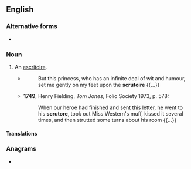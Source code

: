 ==English==

===Alternative forms===
* {{l|en|scrutoire}}

===Noun===
{{en-noun}}

# An [[escritoire]].
#* {{RQ:Swift Gulliver|II|III}}
#*: But this princess, who has an infinite deal of wit and humour, set me gently on my feet upon the '''scrutoire''' {{...}}
#* '''1749''', Henry Fielding, ''Tom Jones'', Folio Society 1973, p. 578:
#*: When our heroe had finished and sent this letter, he went to his '''scrutore''', took out Miss Western's muff, kissed it several times, and then strutted some turns about his room {{...}}

====Translations====
{{trans-see|escritoire}}

===Anagrams===
* {{anagrams|en|Courters|courters|rectours}}